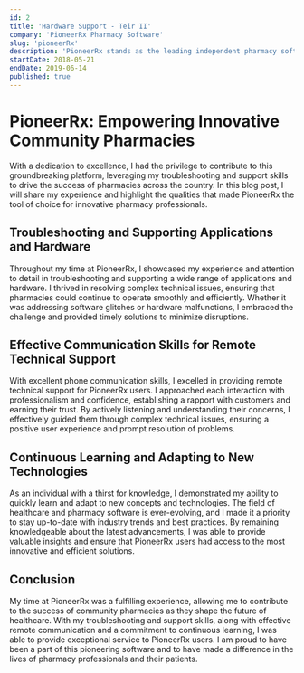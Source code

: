 ```yaml
---
id: 2
title: 'Hardware Support - Teir II'
company: 'PioneerRx Pharmacy Software'
slug: 'pioneerRx'
description: 'PioneerRx stands as the leading independent pharmacy software, empowering forward-thinking community pharmacies to shape the future of healthcare.'
startDate: 2018-05-21
endDate: 2019-06-14
published: true
---
```


# PioneerRx: Empowering Innovative Community Pharmacies

With a dedication to excellence, I had the privilege to contribute to this groundbreaking platform, leveraging my troubleshooting and support skills to drive the success of pharmacies across the country. In this blog post, I will share my experience and highlight the qualities that made PioneerRx the tool of choice for innovative pharmacy professionals.

## Troubleshooting and Supporting Applications and Hardware

Throughout my time at PioneerRx, I showcased my experience and attention to detail in troubleshooting and supporting a wide range of applications and hardware. I thrived in resolving complex technical issues, ensuring that pharmacies could continue to operate smoothly and efficiently. Whether it was addressing software glitches or hardware malfunctions, I embraced the challenge and provided timely solutions to minimize disruptions.

## Effective Communication Skills for Remote Technical Support

With excellent phone communication skills, I excelled in providing remote technical support for PioneerRx users. I approached each interaction with professionalism and confidence, establishing a rapport with customers and earning their trust. By actively listening and understanding their concerns, I effectively guided them through complex technical issues, ensuring a positive user experience and prompt resolution of problems.

## Continuous Learning and Adapting to New Technologies

As an individual with a thirst for knowledge, I demonstrated my ability to quickly learn and adapt to new concepts and technologies. The field of healthcare and pharmacy software is ever-evolving, and I made it a priority to stay up-to-date with industry trends and best practices. By remaining knowledgeable about the latest advancements, I was able to provide valuable insights and ensure that PioneerRx users had access to the most innovative and efficient solutions.

## Conclusion

My time at PioneerRx was a fulfilling experience, allowing me to contribute to the success of community pharmacies as they shape the future of healthcare. With my troubleshooting and support skills, along with effective remote communication and a commitment to continuous learning, I was able to provide exceptional service to PioneerRx users. I am proud to have been a part of this pioneering software and to have made a difference in the lives of pharmacy professionals and their patients.
